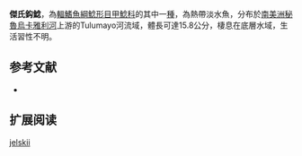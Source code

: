 {{Speciesbox
| name = 傑氏鈎鯰
| image = 
| image_width = 250px
| image_caption = 
| status = NE
| status_system = IUCN3.1
| genus = Ancistrus
| species = jelskii
| authority = [[Steindachner|Steindachner]], 1876
| synonyms = *''Chaetostomus jelskii '',Steindachner, 1876 
}}

'''傑氏鈎鯰'''，為[[輻鰭魚綱|輻鰭魚綱]][[鯰形目|鯰形目]][[甲鯰科|甲鯰科]]的其中一[[種|種]]，為熱帶淡水魚，分布於[[南美洲|南美洲]][[秘魯|秘魯]][[烏卡雅利河|烏卡雅利河]]上游的Tulumayo河流域，體長可達15.8公分，棲息在底層水域，生活習性不明。

==参考文献==
*{{FishBase_species|genus=Ancistrus|species=jelskii|year=2014|month=11}}

== 扩展阅读 ==
{{refbegin}}
{{wikispecies-inline|Ancistrus jelskii|傑氏鈎鯰}}
{{refend}}
{{Taxonbar|from=Q5639723}}

[[Category:鈎鯰屬|jelskii]]